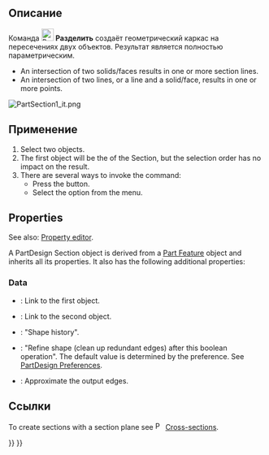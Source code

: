 <languages/>

{{Docnav/ru
|[[Part_Sweep/ru|Профиль по траектории]]
|[[Part_CrossSections/ru|Поперечные сечения]]
|[[Part_Workbench/ru|Деталь]]
|IconL=Part_Sweep.svg
|IconR=Part_CrossSections.svg
|IconC=Workbench_Part.svg
}}

{{GuiCommand/ru
|Name=Part Section
|Name/ru=Разделить
|MenuLocation=Деталь → Разделить
|Workbenches=[[Part_Workbench/ru|Деталь]]
|SeeAlso=[[Part_CrossSections/ru|Поперечные сечения]]
}}

<span id="Description"></span>
== Описание == 

Команда [[Image:Part_Section.svg|24px|link=]] '''Разделить''' создаёт геометрический каркас на пересечениях двух объектов. Результат является полностью параметрическим.

* An intersection of two solids/faces results in one or more section lines.
* An intersection of two lines, or a line and a solid/face, results in one or more points.

[[Image:PartSection1_it.png]]
{{Caption|A cube sectioned with a cylinder}}

<span id="Usage"></span>
==Применение==

# Select two objects.
# The first object will be the {{PropertyData|Base}} of the Section, but the selection order has no impact on the result.
# There are several ways to invoke the command:
#* Press the {{Button|[[Image:Part_Section.svg|16px|link=]] [[Part_Section|Section]]}} button.
#* Select the {{MenuCommand|Part → [[Image:Part_Section.svg|16px|link=]] Section}} option from the menu.

==Properties==

See also: [[Property_editor|Property editor]].

A PartDesign Section object is derived from a [[Part_Feature|Part Feature]] object and inherits all its properties. It also has the following additional properties:

===Data===

{{Properties_Title|Base}}

* {{PropertyData|Base|Link}}: Link to the first object.
* {{PropertyData|Tool|Link}}: Link to the second object.

{{Properties_Title|Boolean}}

* {{PropertyData|History|ShapeHistory|hidden}}: "Shape history".
* {{PropertyData|Refine|Bool}}: "Refine shape (clean up redundant edges) after this boolean operation". The default value is determined by the {{MenuCommand|Automatically refine model after sketch-based operation}} preference. See [[PartDesign_Preferences#General|PartDesign Preferences]].

{{Properties_Title|Section}}

* {{PropertyData|Approximation|Bool}}: Approximate the output edges.

<span id="Links"></span>
==Ссылки==

To create sections with a section plane see [[Image:Part_CrossSections.svg|16px|link=Part_CrossSections]] [[Part_CrossSections|Cross-sections]].


{{Docnav/ru
|[[Part_Sweep/ru|Профиль по траектории]]
|[[Part_CrossSections/ru|Поперечные сечения]]
|[[Part_Workbench/ru|Деталь]]
|IconL=Part_Sweep.svg
|IconR=Part_CrossSections.svg
|IconC=Workbench_Part.svg
}}

{{Part Tools navi{{#translation:}}}}
{{Userdocnavi{{#translation:}}}}
{{clear}}